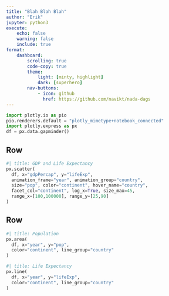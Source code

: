 ```yaml
--- 
title: "Blah Blah Blah"
author: "Erik"
jupyter: python3
execute:
    echo: false
    warning: false
    include: true
format:
    dashboard:
        scrolling: true
        code-copy: true
        theme: 
            light: [minty, highlight]
            dark: [superhero]
        nav-buttons:
            - icon: github
              href: https://github.com/navikt/nada-dags
--- 
```


```python
import plotly.io as pio
pio.renderers.default = "plotly_mimetype+notebook_connected"
import plotly.express as px
df = px.data.gapminder()
```

## Row {height=60%}

```python
#| title: GDP and Life Expectancy 
px.scatter(  
  df, x="gdpPercap", y="lifeExp", 
  animation_frame="year", animation_group="country", 
  size="pop", color="continent", hover_name="country",
  facet_col="continent", log_x=True, size_max=45, 
  range_x=[100,100000], range_y=[25,90] 
)  
```

## Row {height=40%}

```python
#| title: Population
px.area(
  df, x="year", y="pop", 
  color="continent", line_group="country"
)
```

```python
#| title: Life Expectancy
px.line(
  df, x="year", y="lifeExp", 
  color="continent", line_group="country"
)
```
